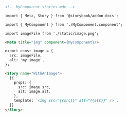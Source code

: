 ```md
<!-- MyComponent.stories.mdx -->

import { Meta, Story } from '@storybook/addon-docs';

import { MyComponent } from './MyComponent.component';

import imageFile from './static/image.png';

<Meta title="img" component={MyComponent}/>

export const image = {
  src: imageFile,
  alt: 'my image',
};

<Story name="WithAnImage">
  {{
    props: {
      src: image.src,
      alt: image.alt,
    },
    template: `<img src="{{src}}" alt="{{alt}}" />`,
  }}
</Story>
```